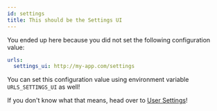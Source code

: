 ```yaml
---
id: settings
title: This should be the Settings UI
---
```


You ended up here because you did not set the following configuration value:

```yaml title="path/to/kratos/config.yml
urls:
  settings_ui: http://my-app.com/settings
```

You can set this configuration value using environment variable
`URLS_SETTINGS_UI` as well!

If you don't know what that means, head over to
[User Settings](../self-service/flows/user-settings.mdx)!
